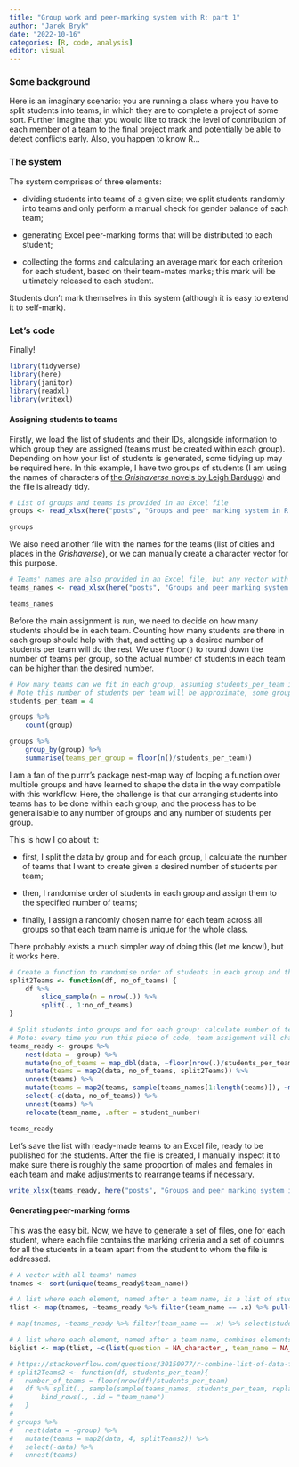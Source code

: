 ```yaml
---
title: "Group work and peer-marking system with R: part 1"
author: "Jarek Bryk"
date: "2022-10-16"
categories: [R, code, analysis]
editor: visual
---
```


### Some background

Here is an imaginary scenario: you are running a class where you have to split students into teams, in which they are to complete a project of some sort. Further imagine that you would like to track the level of contribution of each member of a team to the final project mark and potentially be able to detect conflicts early. Also, you happen to know R...

### The system

The system comprises of three elements:

-   dividing students into teams of a given size; we split students randomly into teams and only perform a manual check for gender balance of each team;

-   generating Excel peer-marking forms that will be distributed to each student;

-   collecting the forms and calculating an average mark for each criterion for each student, based on their team-mates marks; this mark will be ultimately released to each student.

Students don't mark themselves in this system (although it is easy to extend it to self-mark).

### Let's code

Finally!

```r
library(tidyverse)
library(here)
library(janitor)
library(readxl)
library(writexl)
```

#### Assigning students to teams

Firstly, we load the list of students and their IDs, alongside information to which group they are assigned (teams must be created within each group). Depending on how your list of students is generated, some tidying up may be required here. In this example, I have two groups of students (I am using the names of characters of [the *Grishaverse* novels by Leigh Bardugo](https://en.wikipedia.org/wiki/Leigh_Bardugo)) and the file is already tidy.

```r
# List of groups and teams is provided in an Excel file
groups <- read_xlsx(here("posts", "Groups and peer marking system in R part 1", "groups_example.xlsx"))

groups
```

We also need another file with the names for the teams (list of cities and places in the *Grishaverse*), or we can manually create a character vector for this purpose.

```r
# Teams' names are also provided in an Excel file, but any vector with names will do
teams_names <- read_xlsx(here("posts", "Groups and peer marking system in R part 1", "teams_names_example.xlsx")) %>% pull(teams_names) %>% sample()

teams_names
```

Before the main assignment is run, we need to decide on how many students should be in each team. Counting how many students are there in each group should help with that, and setting up a desired number of students per team will do the rest. We use `floor()` to round down the number of teams per group, so the actual number of students in each team can be higher than the desired number.

```r
# How many teams can we fit in each group, assuming students_per_team in each team
# Note this number of students per team will be approximate, some groups may end up being larger
students_per_team = 4

groups %>% 
	count(group)

groups %>% 
	group_by(group) %>% 
	summarise(teams_per_group = floor(n()/students_per_team))
```

I am a fan of the purrr's package nest-map way of looping a function over multiple groups and have learned to shape the data in the way compatible with this workflow. Here, the challenge is that our arranging students into teams has to be done within each group, and the process has to be generalisable to any number of groups and any number of students per group.

This is how I go about it:

-   first, I split the data by group and for each group, I calculate the number of teams that I want to create given a desired number of students per team;

-   then, I randomise order of students in each group and assign them to the specified number of teams;

-   finally, I assign a randomly chosen name for each team across all groups so that each team name is unique for the whole class.

There probably exists a much simpler way of doing this (let me know!), but it works here.

```r
# Create a function to randomise order of students in each group and then split them into defined number of teams
split2Teams <- function(df, no_of_teams) {
	df %>% 
		slice_sample(n = nrow(.)) %>% 
		split(., 1:no_of_teams)
}

# Split students into groups and for each group: calculate number of teams, run the above function to arrange them randomly into teams and assign a unique team name.
# Note: every time you run this piece of code, team assignment will change!
teams_ready <- groups %>% 
	nest(data = -group) %>% 
	mutate(no_of_teams = map_dbl(data, ~floor(nrow(.)/students_per_team))) %>% 
	mutate(teams = map2(data, no_of_teams, split2Teams)) %>% 
	unnest(teams) %>% 
	mutate(teams = map2(teams, sample(teams_names[1:length(teams)]), ~mutate(.x, team_name = .y))) %>% # Assign a random team name to each team
	select(-c(data, no_of_teams)) %>% 
	unnest(teams) %>% 
	relocate(team_name, .after = student_number)

teams_ready
```

Let's save the list with ready-made teams to an Excel file, ready to be published for the students. After the file is created, I manually inspect it to make sure there is roughly the same proportion of males and females in each team and make adjustments to rearrange teams if necessary.

```r

write_xlsx(teams_ready, here("posts", "Groups and peer marking system in R part 1", paste("teams_ready", Sys.Date(), ".xlsx", sep = "_")))
```

#### Generating peer-marking forms

This was the easy bit. Now, we have to generate a set of files, one for each student, where each file contains the marking criteria and a set of columns for all the students in a team apart from the student to whom the file is addressed.

```r
# A vector with all teams' names
tnames <- sort(unique(teams_ready$team_name))

# A list where each element, named after a team name, is a list of students in that team
tlist <- map(tnames, ~teams_ready %>% filter(team_name == .x) %>% pull(student_name)) %>% set_names(tnames)

# map(tnames, ~teams_ready %>% filter(team_name == .x) %>% select(student_name))

# A list where each element, named after a team name, combines elements "question" and "team_name" with the list of students in that team
biglist <- map(tlist, ~c(list(question = NA_character_, team_name = NA_character_), Map(function(x) NA_character_, .x)))
```

```r
# https://stackoverflow.com/questions/30150977/r-combine-list-of-data-frames-into-single-data-frame-add-column-with-list-inde
# split2Teams2 <- function(df, students_per_team){
# 	number_of_teams = floor(nrow(df)/students_per_team)
# 	df %>% split(., sample(sample(teams_names, students_per_team, replace = FALSE), number_of_teams)) %>% 
# 		bind_rows(., .id = "team_name")
# 	}
# 
# groups %>% 
# 	nest(data = -group) %>% 
# 	mutate(teams = map2(data, 4, splitTeams2)) %>% 
# 	select(-data) %>% 
# 	unnest(teams)
```
